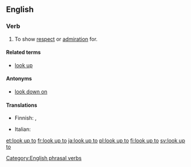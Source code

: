 ==English==

===Verb===
{{en-verb|looks up to|looking up to|looked up to|looked up to|inf=to [[look]] [[up]] [[to]]}}

# {{idiomatic|transitive}} To show [[respect]] or [[admiration]] for.

====Related terms====
* [[look up]]

====Antonyms====
* [[look down on]]

====Translations====
{{trans-top|To show respect for}}
* Finnish: {{t|fi|ihailla}}, {{t|fi|kunnioittaa}}
{{trans-mid}}
* Italian: {{t-|it|quardare in alto}}
{{trans-bottom}}

[[Category:English phrasal verbs]]

[[et:look up to]]
[[fr:look up to]]
[[ja:look up to]]
[[pl:look up to]]
[[fi:look up to]]
[[sv:look up to]]